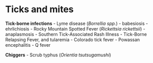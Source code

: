 # Ticks and mites

::: {.callout-note title="Infections"}
**Tick-borne infections**
- Lyme disease (*Borrellia spp.*)
- babesiosis
- ehrlichiosis
- Rocky Mountain Spotted Fever (*Rickettsia rickettsii*)
- anaplasmosis
- Southern Tick-Associated Rash Illness
- Tick-Borne Relapsing Fever, and tularemia
- Colorado tick fever
- Powassan encephalitis
- Q fever
  
**Chiggers**
- Scrub typhus (*Orientia tsutsugamushi*)
:::